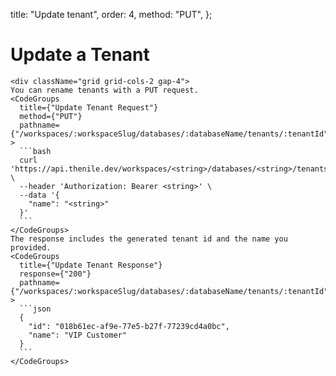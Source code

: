   title: "Update tenant",
  order: 4,
  method: "PUT",
};

# Update a Tenant

    <div className="grid grid-cols-2 gap-4">
    You can rename tenants with a PUT request.
    <CodeGroups
      title={"Update Tenant Request"}
      method={"PUT"}
      pathname={"/workspaces/:workspaceSlug/databases/:databaseName/tenants/:tenantId"}
    >
      ```bash
      curl 'https://api.thenile.dev/workspaces/<string>/databases/<string>/tenants/<string>' \
      --header 'Authorization: Bearer <string>' \
      --data '{
        "name": "<string>"
      }'
      ```
    </CodeGroups>
    The response includes the generated tenant id and the name you provided.
    <CodeGroups
      title={"Update Tenant Response"}
      response={"200"}
      pathname={"/workspaces/:workspaceSlug/databases/:databaseName/tenants/:tenantId"}
    >
      ```json
      {
        "id": "018b61ec-af9e-77e5-b27f-77239cd4a0bc",
        "name": "VIP Customer"
      }
      ```
    </CodeGroups>

</div>
